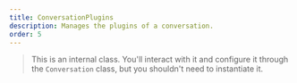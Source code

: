 ```yaml
---
title: ConversationPlugins
description: Manages the plugins of a conversation.
order: 5
---
```


> This is an internal class. You'll interact with it and configure it through the `Conversation` class, but you shouldn't need to instantiate it.

<UnderConstruction path="classes/ConversationPlugins.html" />
